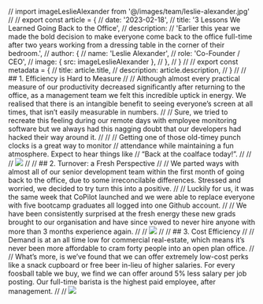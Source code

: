 // import imageLeslieAlexander from '@/images/team/leslie-alexander.jpg'
//
// export const article = {
//   date: '2023-02-18',
//   title: '3 Lessons We Learned Going Back to the Office',
//   description:
//     'Earlier this year we made the bold decision to make everyone come back to the office full-time after two years working from a dressing table in the corner of their bedroom.',
//   author: {
//     name: 'Leslie Alexander',
//     role: 'Co-Founder / CEO',
//     image: { src: imageLeslieAlexander },
//   },
// }
//
// export const metadata = {
//   title: article.title,
//   description: article.description,
// }
//
// ## 1. Efficiency is Hard to Measure
//
// Although almost every practical measure of our productivity decreased significantly after returning to the office, as a management team we felt this incredible uptick in energy. We realised that there is an intangible benefit to seeing everyone’s screen at all times, that isn’t easily measurable in numbers.
//
// Sure, we tried to recreate this feeling during our remote days with employee monitoring software but we always had this nagging doubt that our developers had hacked their way around it.
//
// <TopTip>
//   Getting one of those old-timey punch clocks is a great way to monitor
//   attendance while maintaining a fun atmosphere. Expect to hear things like
//   “Back at the coalface today!”.
// </TopTip>
//
// ![](./punch-clock.jpg)
//
// ## 2. Turnover: a Fresh Perspective
//
// We parted ways with almost all of our senior development team within the first month of going back to the office, due to some irreconcilable differences. Stressed and worried, we decided to try turn this into a positive.
//
// Luckily for us, it was the same week that CoPilot launched and we were able to replace everyone with five bootcamp graduates all logged into one Github account.
//
// We have been consistently surprised at the fresh energy these new grads brought to our organisation and have since vowed to never hire anyone with more than 3 months experience again.
//
// ![](./graduation.jpg)
//
// ## 3. Cost Efficiency
//
// Demand is at an all time low for commercial real-estate, which means it’s never been more affordable to cram forty people into an open plan office.
//
// What’s more, is we’ve found that we can offer extremely low-cost perks like a snack cupboard or free beer in-lieu of higher salaries. For every foosball table we buy, we find we can offer around 5% less salary per job posting. Our full-time barista is the highest paid employee, after management.
//
// ![](./jars.jpg)
